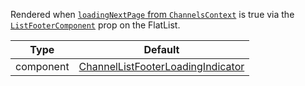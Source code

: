 Rendered when [`loadingNextPage` from `ChannelsContext`](../../../../contexts/channels_context.mdx#loadingnextpage) is true via the [`ListFooterComponent`](https://reactnative.dev/docs/flatlist#listfootercomponent) prop on the FlatList.

| Type | Default |
| - | - |
| component | [ChannelListFooterLoadingIndicator](https://github.com/GetStream/stream-chat-react-native/blob/main/package/src/components/ChannelList/ChannelListFooterLoadingIndicator.tsx) |
